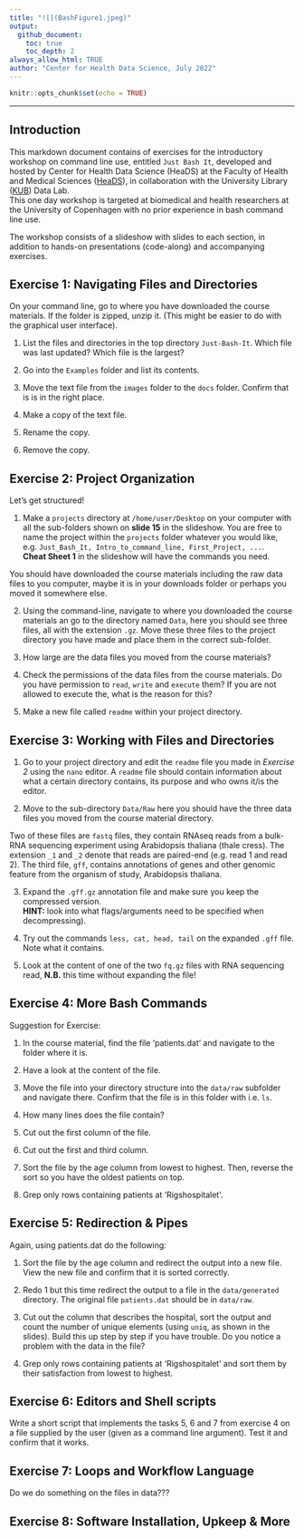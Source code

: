 ```yaml
---
title: "![](BashFigure1.jpeg)"
output:
  github_document:
    toc: true
    toc_depth: 2
always_allow_html: TRUE
author: "Center for Health Data Science, July 2022"
---
```





```r
knitr::opts_chunk$set(echo = TRUE)
```

---


## Introduction

This markdown document contains of exercises for the introductory workshop on command line use, entitled `Just Bash It`, developed and hosted by Center for Health Data Science (HeaDS) at the Faculty of Health and Medical Sciences ([HeaDS](https://heads.ku.dk/)), in collaboration with the University Library ([KUB](https://kub.kb.dk/datalab)) Data Lab.   
This one day workshop is targeted at biomedical and health researchers at the University of Copenhagen with no prior experience in bash command line use.   

The workshop consists of a slideshow with slides to each section, in addition to hands-on presentations (code-along) and accompanying exercises. 


## Exercise 1: Navigating Files and Directories

On your command line, go to where you have downloaded the course materials. If the folder is zipped, unzip it. (This might be easier to do with the graphical user interface).

1. List the files and directories in the top directory `Just-Bash-It`. Which file was last updated? Which file is the largest?

2. Go into the `Examples` folder and list its contents.

3. Move the text file from the `images` folder to the `docs` folder. Confirm that is is in the right place.

4. Make a copy of the text file.

5. Rename the copy.

6. Remove the copy.

## Exercise 2: Project Organization

Let's get structured!   

1. Make a `projects` directory at `/home/user/Desktop` on your computer with all the sub-folders shown on **slide 15** in the slideshow. You are free to name the project within the  `projects` folder whatever you would like, e.g. `Just_Bash_It, Intro_to_command_line, First_Project, ...`.   
**Cheat Sheet 1** in the slideshow will have the commands you need. 

You should have downloaded the course materials including the raw data files to you computer, maybe it is in your downloads folder or perhaps you moved it somewhere else. 

2. Using the command-line, navigate to where you downloaded the course materials an go to the directory named `Data`, here you should see three files, all with the extension `.gz`. Move these three files to the project directory you have made and place them in the correct sub-folder.

3. How large are the data files you moved from the course materials?

4. Check the permissions of the data files from the course materials. Do you have permission to `read`, `write` and `execute` them? If you are not allowed to execute the, what is the reason for this?

5. Make a new file called `readme` within your project directory.


## Exercise 3: Working with Files and Directories

1. Go to your project directory and edit the `readme` file you made in _Exercise 2_ using the `nano` editor. A `readme` file should contain information about what a certain directory contains, its purpose and who owns it/is the editor.

2. Move to the sub-directory `Data/Raw` here you should have the three data files you moved from the course material directory.

Two of these files are `fastq` files, they contain RNAseq reads from a bulk-RNA sequencing experiment using Arabidopsis thaliana (thale cress). The extension `_1` and `_2` denote that reads are paired-end (e.g. read 1 and read 2). The third file, `gff`, contains annotations of genes and other genomic feature from the organism of study, Arabidopsis thaliana.

3. Expand the `.gff.gz` annotation file and make sure you keep the compressed version.   
**HINT:** look into what flags/arguments need to be specified when decompressing). 

4. Try out the commands `less, cat, head, tail` on the expanded `.gff` file. Note what it contains. 

5. Look at the content of one of the two `fq.gz` files with RNA sequencing read, **N.B.** this time without expanding the file!


## Exercise 4:  More Bash Commands

Suggestion for Exercise:

1. In the course material, find the file 'patients.dat' and navigate to the folder where it is.

2. Have a look at the content of the file. 

3. Move the file into your directory structure into the `data/raw` subfolder and navigate there. Confirm that the file is in this folder with i.e. `ls`. 

4. How many lines does the file contain?

4. Cut out the first column of the file.

5. Cut out the first and third column.

6. Sort the file by the age column from lowest to highest. Then, reverse the sort so you have the oldest patients on top.

7. Grep only rows containing patients at 'Rigshospitalet'.

## Exercise 5: Redirection & Pipes

Again, using patients.dat do the following:

1. Sort the file by the age column and redirect the output into a new file. View the new file and confirm that it is sorted correctly.

2. Redo 1 but this time redirect the output to a file in the `data/generated` directory. The original file `patients.dat` should be in `data/raw`.

3. Cut out the column that describes the hospital, sort the output and count the number of unique elements (using `uniq`, as shown in the slides). Build this up step by step if you have trouble. Do you notice a problem with the data in the file?

4. Grep only rows containing patients at 'Rigshospitalet' and sort them by their satisfaction from lowest to highest. 


## Exercise 6: Editors and Shell scripts 

Write a short script that implements the tasks 5, 6 and 7 from exercise 4 on a file supplied by the user (given as a command line argument). Test it and confirm that it works. 

## Exercise 7: Loops and Workflow Language 

Do we do something on the files in data???

## Exercise 8: Software Installation, Upkeep & More

